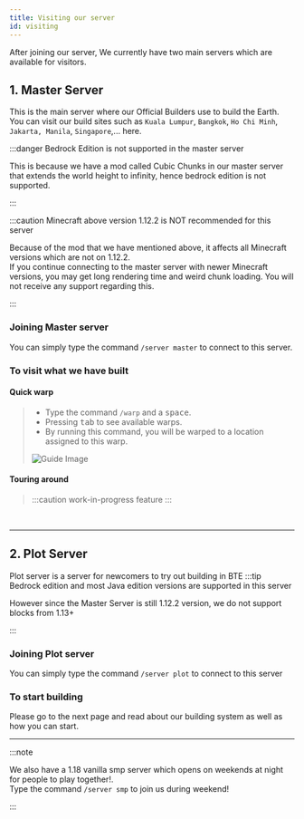 ```yaml
---
title: Visiting our server
id: visiting
---
```


After joining our server, We currently have two main servers which are available for visitors.
## 1. Master Server
This is the main server where our Official Builders use to build the Earth.
You can visit our build sites such as `Kuala Lumpur`, `Bangkok`, `Ho Chi Minh`, `Jakarta, Manila`, `Singapore`,... here.

:::danger Bedrock Edition is not supported in the master server

This is because we have a mod called Cubic Chunks in our master server that extends the world height to infinity, hence bedrock edition is not supported.

:::

:::caution Minecraft above version 1.12.2 is NOT recommended for this server

Because of the mod that we have mentioned above, it affects all Minecraft versions which are not on 1.12.2.<br/>
If you continue connecting to the master server with newer Minecraft versions, 
you may get long rendering time and weird chunk loading. 
You will not receive any support regarding this.

:::

### Joining Master server
You can simply type the command `/server master` to connect to this server.

### To visit what we have built
  #### Quick warp
  > - Type the command `/warp` and a <kbd>space</kbd>.<br/>
  > - Pressing <kbd>tab</kbd> to see available warps.
  > - By running this command, you will be warped to a location assigned to this warp.
  >
  > <MinecraftWindow useDropdown="true" maxWidth="600px"><Img src={IMG_GuickWarp} aspect="600 470" alt="Guide Image"/></MinecraftWindow>

  #### Touring around
  > :::caution work-in-progress feature
  > :::

<br/>

---

## 2. Plot Server
Plot server is a server for newcomers to try out building in BTE
:::tip Bedrock edition and most Java edition versions are supported in this server

However since the Master Server is still 1.12.2 version, we do not support blocks from 1.13+

:::
### Joining Plot server
You can simply type the command `/server plot` to connect to this server
### To start building
Please go to the next page and read about our building system as well as how you can start.

---

:::note

We also have a 1.18 vanilla smp server which opens on weekends at night for people to play together!.<br/>
Type the command `/server smp` to join us during weekend!

:::



